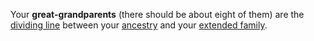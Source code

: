 {{move to Wiktionary}}

Your '''great-grandparents''' (there should be about eight of them)  are the [[dividing line]] between your [[ancestry]] and your [[extended family]].